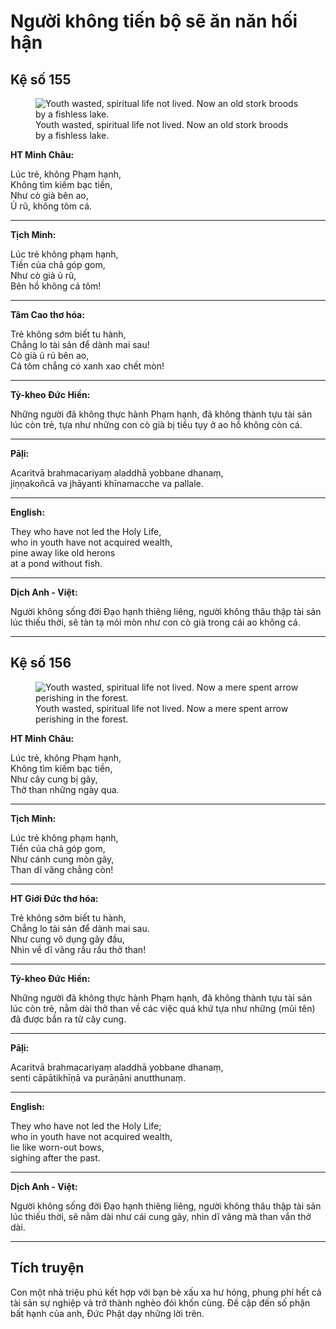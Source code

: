 # Người không tiến bộ sẽ ăn năn hối hận {- #nguoi-khong-tien-bo-se-an-nan-hoi-han}

## Kệ số 155 {- #ke-so-155}

![Youth wasted, spiritual life not lived. Now an old stork broods by a fishless lake.](images/kinh-phap-cu-ke-so-155-dhammapada-verse-155.jpg){fig-align="center" .lightbox}

**HT Minh Châu:**

Lúc trẻ, không Phạm hạnh,  
Không tìm kiếm bạc tiền,  
Như cò già bên ao,  
Ủ rũ, không tôm cá.  

<hr class="divider">

**Tịch Minh:**

Lúc trẻ không phạm hạnh,  
Tiền của chả góp gom,  
Như cò già ủ rũ,  
Bên hồ không cá tôm!  

<hr class="divider">

**Tâm Cao thơ hóa:**

Trẻ không sớm biết tu hành,  
Chẳng lo tài sản để dành mai sau!  
Cò già ủ rủ bên ao,  
Cá tôm chẳng có xanh xao chết mòn!  

<hr class="divider">

**Tỳ-kheo Đức Hiền:**

Những người đã không thực hành Phạm hạnh, đã không thành tựu tài sản lúc còn trẻ, tựa như những con cò già bị tiều tụy ở ao hồ không còn cá.  

<hr class="divider">

**Pāḷi:**

Acaritvā brahmacariyaṃ aladdhā yobbane dhanaṃ,  
jiṇṇakoñcā va jhāyanti khīnamacche va pallale.  

<hr class="divider">

**English:**

They who have not led the Holy Life,  
who in youth have not acquired wealth,  
pine away like old herons  
at a pond without fish.   

<hr class="divider">

**Dịch Anh - Việt:**

Người không sống đời Ðạo hạnh thiêng liêng, người không thâu thập tài sản lúc thiếu thời, sẽ tàn tạ mỏi mòn như con cò già trong cái ao không cá.  

<hr class="divider">

## Kệ số 156 {- #ke-so-156}

![Youth wasted, spiritual life not lived. Now a mere spent arrow perishing in the forest.](images/kinh-phap-cu-ke-so-156-dhammapada-verse-156.jpg){fig-align="center" .lightbox}

**HT Minh Châu:**

Lúc trẻ, không Phạm hạnh,  
Không tìm kiếm bạc tiền,  
Như cây cung bị gãy,  
Thở than những ngày qua.  

<hr class="divider">

**Tịch Minh:**

Lúc trẻ không phạm hạnh,  
Tiền của chả góp gom,  
Như cánh cung mòn gãy,  
Than dĩ vãng chẳng còn!  

<hr class="divider">

**HT Giới Đức thơ hóa:**

Trẻ không sớm biết tu hành,  
Chẳng lo tài sản để dành mai sau.  
Như cung vô dụng gãy đầu,  
Nhìn về dĩ vãng rầu rầu thở than!  

<hr class="divider">

**Tỳ-kheo Đức Hiền:**

Những người đã không thực hành Phạm hạnh, đã không thành tựu tài sản lúc còn trẻ, nằm dài thở than về các việc quá khứ tựa như những (mũi tên) đã được bắn ra từ cây cung.

<hr class="divider">

**Pāḷi:**

Acaritvā brahmacariyaṃ aladdhā yobbane dhanaṃ,  
senti cāpātikhīṇā va purāṇāni anutthunaṃ.  

<hr class="divider">

**English:**

They who have not led the Holy Life;  
who in youth have not acquired wealth,  
lie like worn-out bows,  
sighing after the past.  

<hr class="divider">

**Dịch Anh - Việt:**

Người không sống đời Ðạo hạnh thiêng liêng, người không thâu thập tài sản lúc thiếu thời, sẽ nằm dài như cái cung gãy, nhìn dĩ vãng mà than vắn thở dài.  

<hr class="divider">

## Tích truyện {- #tich-truyen}

Con một nhà triệu phú kết hợp với bạn bè xấu xa hư hỏng, phung phí hết cả tài sản sự nghiệp và trở thành nghèo đói khốn cùng. Ðề cập đến số phận bất hạnh của anh, Ðức Phật dạy những lời trên.